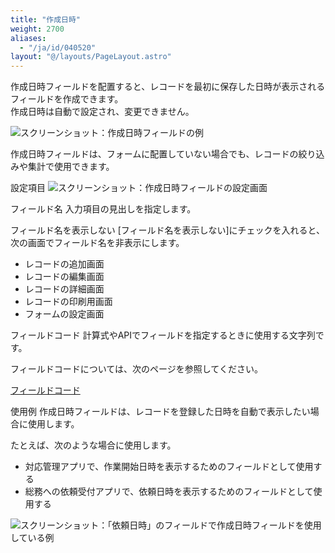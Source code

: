 ```yaml
---
title: "作成日時"
weight: 2700
aliases:
  - "/ja/id/040520"
layout: "@/layouts/PageLayout.astro"
---
```




作成日時フィールドを配置すると、レコードを最初に保存した日時が表示されるフィールドを作成できます。  
作成日時は自動で設定され、変更できません。

<Img src="/k/kintone/img-ja/created_datetime_01.png" alt="スクリーンショット：作成日時フィールドの例" />

<Note>


作成日時フィールドは、フォームに配置していない場合でも、レコードの絞り込みや集計で使用できます。


</Note>

<Heading id="form_parts_created_datetime_20">設定項目</Heading>
<Img src="/k/kintone/img-ja/created_datetime_03.png" alt="スクリーンショット：作成日時フィールドの設定画面" />

<Heading level={3} id="form_parts_created_datetime_2010">フィールド名</Heading>
入力項目の見出しを指定します。

<Heading level={3} id="form_parts_created_datetime_2020">フィールド名を表示しない</Heading>
[フィールド名を表示しない]にチェックを入れると、次の画面でフィールド名を非表示にします。

* レコードの追加画面
* レコードの編集画面
* レコードの詳細画面
* レコードの印刷用画面
* フォームの設定画面

<Heading level={3} id="form_parts_created_datetime_2030">フィールドコード</Heading>
計算式やAPIでフィールドを指定するときに使用する文字列です。

<Note>


フィールドコードについては、次のページを参照してください。  

[フィールドコード](/k/ja/id/040504.html)


</Note>

<Heading id="form_parts_created_datetime_10">使用例</Heading>
作成日時フィールドは、レコードを登録した日時を自動で表示したい場合に使用します。

たとえば、次のような場合に使用します。

* 対応管理アプリで、作業開始日時を表示するためのフィールドとして使用する
* 総務への依頼受付アプリで、依頼日時を表示するためのフィールドとして使用する

<Img src="/k/kintone/img-ja/created_datetime_02.png" alt="スクリーンショット：「依頼日時」のフィールドで作成日時フィールドを使用している例" />
